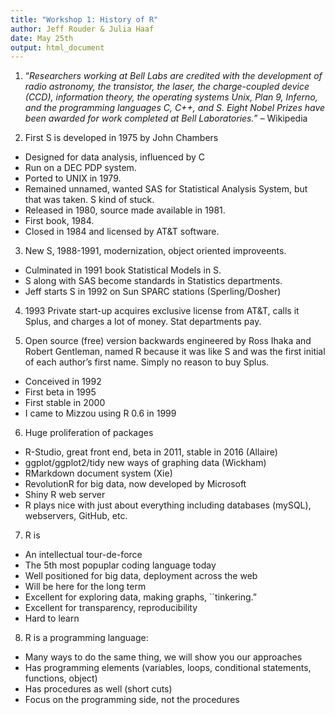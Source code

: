 ```yaml
---
title: "Workshop 1: History of R"
author: Jeff Rouder & Julia Haaf
date: May 25th
output: html_document
---
```


1. "*Researchers working at Bell Labs are credited with the development of radio astronomy, the transistor, the laser, the charge-coupled device (CCD), information theory, the operating systems Unix, Plan 9, Inferno, and the programming languages C, C++, and S. Eight Nobel Prizes have been awarded for work completed at Bell Laboratories.*"  -- Wikipedia

2. First S is developed in 1975 by John Chambers
+ Designed for data analysis, influenced by C
+ Run on a DEC PDP system.  
+ Ported to UNIX in 1979.  
+ Remained unnamed, wanted SAS for Statistical Analysis System, but that was taken.  S kind of stuck.
+ Released in 1980, source made available in 1981.  
+ First book, 1984. 
+ Closed in 1984 and licensed by AT&T software.

3. New S, 1988-1991, modernization, object oriented improveents.  
+ Culminated in 1991 book Statistical Models in S.  
+ S along with SAS become standards in Statistics departments.
+ Jeff starts S in 1992 on Sun SPARC stations (Sperling/Dosher)

4. 1993 Private start-up acquires exclusive license from AT&T, calls it Splus, and charges a lot of money.  Stat departments pay.  

5. Open source (free) version backwards engineered by Ross Ihaka and Robert Gentleman, named R because it was like S and was the first initial of each author's first name.  Simply no reason to buy Splus.  
+ Conceived in 1992
+ First beta in 1995
+ First stable in 2000
+ I came to Mizzou using R 0.6 in 1999

6. Huge proliferation of packages
+ R-Studio, great front end, beta in 2011, stable in 2016 (Allaire)
+ ggplot/ggplot2/tidy new ways of graphing data (Wickham)
+ RMarkdown document system (Xie)
+ RevolutionR for big data, now developed by Microsoft
+ Shiny R web server
+ R plays nice with just about everything including databases (mySQL), webservers, GitHub, etc.

7. R is
+ An intellectual tour-de-force
+ The 5th most popuplar coding language today 
+ Well positioned for big data, deployment across the web
+ Will be here for the long term
+ Excellent for exploring data, making graphs, ``tinkering."
+ Excellent for transparency, reproducibility
+ Hard to learn


8. R is a programming language:
+ Many ways to do the same thing, we will show you our approaches
+ Has programming elements (variables, loops, conditional statements, functions, object)
+ Has procedures as well (short cuts)
+ Focus on the programming side, not the procedures
